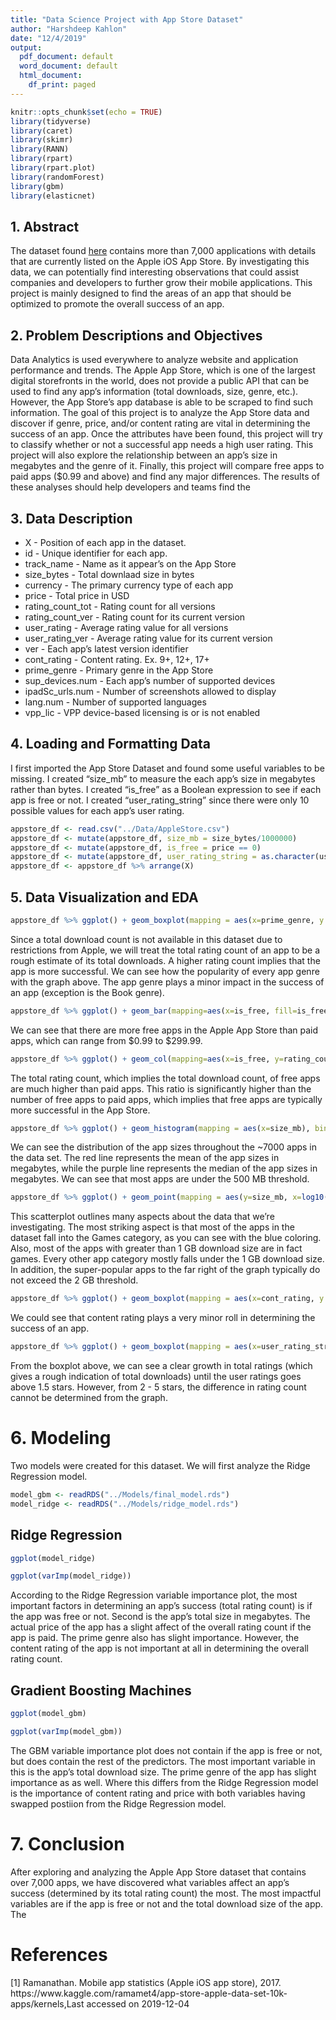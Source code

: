 ```yaml
---
title: "Data Science Project with App Store Dataset"
author: "Harshdeep Kahlon"
date: "12/4/2019"
output:
  pdf_document: default
  word_document: default
  html_document:
    df_print: paged
---
```


```r
knitr::opts_chunk$set(echo = TRUE)
library(tidyverse)
library(caret)
library(skimr)
library(RANN)
library(rpart)
library(rpart.plot)
library(randomForest)
library(gbm)
library(elasticnet)
```

## 1. Abstract

  The dataset found <a href="https://www.kaggle.com/ramamet4/app-store-apple-data-set-10k-apps/downloads/app-store-apple-data-set-10k-apps.zip/7">here</a> contains more than 7,000 applications with details that are currently listed on the Apple iOS App Store. By investigating this data, we can potentially find interesting observations that could assist companies and developers to further grow their mobile applications. This project is mainly designed to find the areas of an app that should be optimized to promote the overall success of an app.


## 2. Problem Descriptions and Objectives
  Data Analytics  is used everywhere to analyze website and application performance and trends. The Apple App Store, which is one of the largest digital storefronts in the world, does not provide a public API that can be used to find any app's information (total downloads, size, genre, etc.). However, the App Store's app database is able to be scraped to find such information. 
  The  goal  of  this  project  is  to  analyze  the  App Store data  and  discover if genre, price, and/or content rating are vital in determining the success of an app. Once the attributes have been found, this project will try to classify whether or not a successful app needs a high user rating. This project will also explore the relationship between an app's size in megabytes and the genre of it. Finally, this project will compare free apps to paid apps ($0.99 and above) and find any major differences. The results of these analyses should help developers and teams find the 


## 3. Data Description

- X - Position of each app in the dataset.
- id - Unique identifier for each app.
- track_name - Name as it appear's on the App Store
- size_bytes - Total downlaad size in bytes
- currency - The primary currency type of each app
- price - Total price in USD
- rating_count_tot - Rating count for all versions
- rating_count_ver - Rating count for its current version
- user_rating - Average rating value for all versions
- user_rating_ver - Average rating value for its current version
- ver - Each app's latest version identifier
- cont_rating - Content rating. Ex. 9+, 12+, 17+
- prime_genre - Primary genre in the App Store
- sup_devices.num - Each app's number of supported devices
- ipadSc_urls.num - Number of screenshots allowed to display
- lang.num - Number of supported languages
- vpp_lic - VPP device-based licensing is or is not enabled

## 4. Loading and Formatting Data

I first imported the App Store Dataset and found some useful variables to be missing. I created "size_mb" to measure the each app's size in megabytes rather than bytes. I created "is_free" as a Boolean expression to see if each app is free or not. I created "user_rating_string" since there were only 10 possible values for each app's user rating.

```r
appstore_df <- read.csv("../Data/AppleStore.csv")
appstore_df <- mutate(appstore_df, size_mb = size_bytes/1000000)
appstore_df <- mutate(appstore_df, is_free = price == 0)
appstore_df <- mutate(appstore_df, user_rating_string = as.character(user_rating))
appstore_df <- appstore_df %>% arrange(X)
```

## 5. Data Visualization and EDA

\begin{center}
Figure 1: Rating Count for Each Genre
\end{center}

```r
appstore_df %>% ggplot() + geom_boxplot(mapping = aes(x=prime_genre, y = rating_count_tot, color=prime_genre)) + scale_y_log10() + coord_flip() + labs(y="Rating Count (logarithmic)") + labs(x="App Primary Genre") + theme_minimal()
```

Since a total download count is not available in this dataset due to restrictions from Apple, we will treat the total rating count of an app to be a rough estimate of its total downloads. A higher rating count implies that the app is more successful.
We can see how the popularity of every app genre with the graph above. The app genre plays a minor impact in the success of an app (exception is the Book genre).

\begin{center}
Figure 2: Number of Free Apps Compared to Paid Apps
\end{center}

```r
appstore_df %>% ggplot() + geom_bar(mapping=aes(x=is_free, fill=is_free)) + labs(x="App is Free") + theme_minimal()
```

We can see that there are more free apps in the Apple App Store than paid apps, which can range from \$0.99 to \$299.99.

\begin{center}
Figure 3: Number of Free Apps Compared to Paid Apps
\end{center}

```r
appstore_df %>% ggplot() + geom_col(mapping=aes(x=is_free, y=rating_count_tot, fill=is_free)) + labs(x="App is Free") + theme_minimal()
```

The total rating count, which implies the total download count, of free apps are much higher than paid apps. This ratio is significantly higher than the number of free apps to paid apps, which implies that free apps are typically more successful in the App Store.

\begin{center}
Figure 4: Download Size (MB) and Total Rating Count
\end{center}

```r
appstore_df %>% ggplot() + geom_histogram(mapping = aes(x=size_mb), bins = 60) + geom_vline(mapping= aes(xintercept= median(appstore_df$size_mb)), color="#873096") + geom_vline(mapping= aes(xintercept= mean(appstore_df$size_mb), color="#ff6159")) + theme_minimal()
```

We can see the distribution of the app sizes throughout the ~7000 apps in the data set. The red line represents the mean of the app sizes in megabytes, while the purple line represents the median of the app sizes in megabytes. We can see that most apps are under the 500 MB threshold.


```r
appstore_df %>% ggplot() + geom_point(mapping = aes(y=size_mb, x=log10(rating_count_tot), color=prime_genre == "Games", alpha=0.8)) + theme_minimal()
```

This scatterplot outlines many aspects about the data that we're investigating. The most striking aspect is that most of the apps in the dataset fall into the Games category, as  you can see with the blue coloring. Also, most of the apps with greater than 1 GB download size are in fact games. Every other app category mostly falls under the 1 GB download size. In addition, the super-popular apps to the far right of the graph typically do not exceed the 2 GB threshold.

\begin{center}
Figure 5: Relation Between Content Rating and Total Rating Count
\end{center}

```r
appstore_df %>% ggplot() + geom_boxplot(mapping = aes(x=cont_rating, y = rating_count_tot, color=cont_rating)) + scale_y_log10() + coord_flip() + labs(y="Rating Count (logarithmic)") + labs(x="Content Rating") + theme_minimal()
```

We could see that content rating plays a very minor roll in determining the success of an app. 

\begin{center}
Figure 6: Relation Between User Review Ratings and Total Rating Count
\end{center}
```r
appstore_df %>% ggplot() + geom_boxplot(mapping = aes(x=user_rating_string, y = rating_count_tot, color=user_rating_string)) + scale_y_log10() + coord_flip() + labs(y="Rating Count (logarithmic)") + labs(x="User Review Rating") + theme_minimal()
```

From the boxplot above, we can see a clear growth in total ratings (which gives a rough indication of total downloads) until the user ratings goes above 1.5 stars. However, from 2 - 5 stars, the difference in rating count cannot be determined from the graph.

# 6. Modeling

Two models were created for this dataset. We will first analyze the Ridge Regression model.

```r
model_gbm <- readRDS("../Models/final_model.rds")
model_ridge <- readRDS("../Models/ridge_model.rds")
```

## Ridge Regression

```r
ggplot(model_ridge)
```

```r
ggplot(varImp(model_ridge))
```

According to the Ridge Regression variable importance plot, the most important factors in determining an app's success (total rating count) is if the app was free or not. Second is the app's total size in megabytes. The actual price of the app has a slight affect of the overall rating count if the app is paid. The prime genre also has slight importance. However, the content rating of the app is not important at all in determining the overall rating count. 

## Gradient Boosting Machines

```r
ggplot(model_gbm)
```

```r
ggplot(varImp(model_gbm))
```

The GBM variable importance plot does not contain if the app is free or not, but does contain the rest of the predictors. The most important variable in this is the app's total download size. The prime genre of the app has slight importance as as well. Where this differs from the Ridge Regression model is the importance of content rating and price with both variables having swapped postiion from the Ridge Regression model.

# 7. Conclusion

After exploring and analyzing the Apple App Store dataset that contains over 7,000 apps, we have discovered what variables affect an app's success (determined by its total rating count) the most. The most impactful variables are if the app is free or not and the total download size of the app. The 

# References

[1] Ramanathan. Mobile app statistics (Apple iOS app store), 2017. https://www.kaggle.com/ramamet4/app-store-apple-data-set-10k-apps/kernels,Last accessed on 2019-12-04